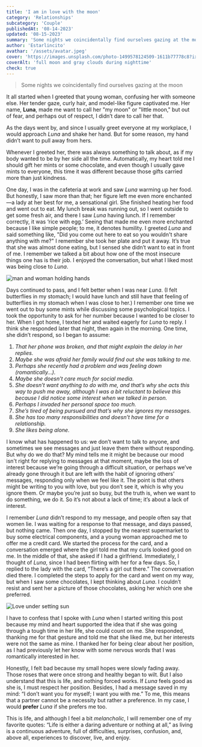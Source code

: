 ```yaml
---
title: 'I am in love with the moon'
category: 'Relationships'
subcategory: 'Couple'
publishedAt: '08-14-2023'
updated: '08-15-2023'
summary: 'Some nights we coincidentally find ourselves gazing at the moon'
author: 'Estarlincito'
avathar: '/assets/avatar.jpeg'
cover: 'https://images.unsplash.com/photo-1499578124509-1611b77778c8?ixlib=rb-4.0.3&ixid=M3wxMjA3fDB8MHxwaG90by1wYWdlfHx8fGVufDB8fHx8fA%3D%3D&auto=format&fit=crop&w=2676&q=80'
coverAlt: 'full moon and gray clouds during nighttime'
check: true
---
```


<Introduction>

> Some nights we coincidentally find ourselves gazing at the moon

</Introduction>

<Contents>

It all started when I greeted that young woman, confusing her with someone else. Her tender gaze, curly hair, and model-like figure captivated me. Her name, **Luna**, made me want to call her "my moon" or "little moon," but out of fear, and perhaps out of respect, I didn’t dare to call her that.

As the days went by, and since I usually greet everyone at my workplace, I would approach _Luna_ and shake her hand. But for some reason, my hand didn’t want to pull away from hers.

Whenever I greeted her, there was always something to talk about, as if my body wanted to be by her side all the time. Automatically, my heart told me I should gift her mints or some chocolate, and even though I usually gave mints to everyone, this time it was different because those gifts carried more than just kindness.

One day, I was in the cafeteria at work and saw _Luna_ warming up her food. But honestly, I saw more than that; her figure left me even more enchanted—a lady at her best for me, a sensational girl. She finished heating her food and went out to eat. My lunch break was running out, so I went outside to get some fresh air, and there I saw _Luna_ having lunch. If I remember correctly, it was ‘rice with egg.’ Seeing that made me even more enchanted because I like simple people; to me, it denotes humility. I greeted _Luna_ and said something like, "Did you come out here to eat so you wouldn't share anything with me?" I remember she took her plate and put it away. It’s true that she was almost done eating, but I sensed she didn’t want to eat in front of me. I remember we talked a bit about how one of the most insecure things one has is their job. I enjoyed the conversation, but what I liked most was being close to _Luna_.

<Image
  alt='man and woman holding hands'
  src='https://images.unsplash.com/photo-1611668575216-2662a52f6dad?ixlib=rb-4.0.3&ixid=M3wxMjA3fDB8MHxwaG90by1wYWdlfHx8fGVufDB8fHx8fA%3D%3D&auto=format&fit=crop&w=2070&q=80'
/>

Days continued to pass, and I felt better when I was near _Luna_. (I felt butterflies in my stomach; I would have lunch and still have that feeling of butterflies in my stomach when I was close to her.) I remember one time we went out to buy some mints while discussing some psychological topics. I took the opportunity to ask for her number because I wanted to be closer to her. When I got home, I texted her and waited eagerly for _Luna_ to reply. I think she responded later that night, then again in the morning. One time, she didn’t respond, so I began to assume:

1. _That her phone was broken, and that might explain the delay in her replies._
2. _Maybe she was afraid her family would find out she was talking to me._
3. _Perhaps she recently had a problem and was feeling down (romantically…)._
4. _Maybe she doesn’t care much for social media._
5. _She doesn’t want anything to do with me, and that’s why she acts this way to push me away, although I was a bit reluctant to believe this because I did notice some interest when we talked in person._
6. _Perhaps I invaded her personal space too much._
7. _She’s tired of being pursued and that’s why she ignores my messages._
8. _She has too many responsibilities and doesn’t have time for a relationship._
9. _She likes being alone._

I know what has happened to us: we don’t want to talk to anyone, and sometimes we see messages and just leave them there without responding. But why do we do that? My mind tells me it might be because our mood isn't right for replying to messages at that moment, maybe the loss of interest because we’re going through a difficult situation, or perhaps we’ve already gone through it but are left with the habit of ignoring others’ messages, responding only when we feel like it. The point is that others might be writing to you with love, but you don’t see it, which is why you ignore them. Or maybe you’re just so busy, but the truth is, when we want to do something, we do it. So it’s not about a lack of time; it’s about a lack of interest.

I remember _Luna_ didn’t respond to my message, and people often say that women lie. I was waiting for a response to that message, and days passed, but nothing came. Then one day, I stopped by the nearest supermarket to buy some electrical components, and a young woman approached me to offer me a credit card. We started the process for the card, and a conversation emerged where the girl told me that my curls looked good on me. In the middle of that, she asked if I had a girlfriend. Immediately, I thought of _Luna_, since I had been flirting with her for a few days. So, I replied to the lady with the card, “There’s a girl out there.” The conversation died there. I completed the steps to apply for the card and went on my way, but when I saw some chocolates, I kept thinking about _Luna_. I couldn’t resist and sent her a picture of those chocolates, asking her which one she preferred.

<Image
  alt='Love under setting sun'
  src='https://images.unsplash.com/reserve/Af0sF2OS5S5gatqrKzVP_Silhoutte.jpg?ixlib=rb-4.0.3&ixid=M3wxMjA3fDB8MHxwaG90by1wYWdlfHx8fGVufDB8fHx8fA%3D%3D&auto=format&fit=crop&w=2070&q=80'
/>

I have to confess that I spoke with _Luna_ when I started writing this post because my mind and heart supported the idea that if she was going through a tough time in her life, she could count on me. She responded, thanking me for that gesture and told me that she liked me, but her interests were not the same as mine. I thanked her for being clear about her position, as I had previously let her know with some nervous words that I was romantically interested in her.

Honestly, I felt bad because my small hopes were slowly fading away. Those roses that were once strong and healthy began to wilt. But I also understand that this is life, and nothing forced works. If _Luna_ feels good as she is, I must respect her position. Besides, I had a message saved in my mind: “I don’t want you for myself; I want you with me.” To me, this means that a partner cannot be a necessity but rather a preference. In my case, I would **prefer** _Luna_ if she prefers me too.

This is life, and although I feel a bit _melancholic_, I will remember one of
my favorite quotes: “Life is either a daring adventure or nothing at all,” as
living is a continuous adventure, full of difficulties, surprises, confusion,
and, above all, experiences to discover, live, and enjoy.

</Contents>
